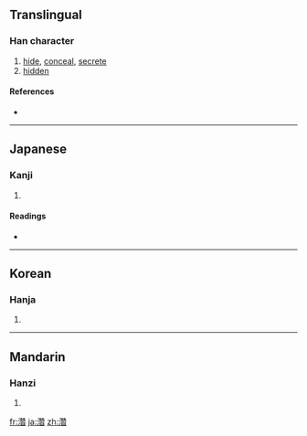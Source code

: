 {{also|潛}}
==Translingual==

===Han character===
{{Han char|rn=85|rad=水|as=16|sn=19|four=|canj=水竹山日 (EHUA)}}

# [[hide]], [[conceal]], [[secrete]]
# [[hidden]]

====References====
* {{Han ref|kx=0657.280|dkj=18683|hdz=31784.040|uh=6FF3|ud=28659}}

----

==Japanese==

===Kanji===
{{ja-kanji|grade=|rs=水16}}

# {{defn|Japanese|sort=水16}}

====Readings====
* {{ja-readings|on=[[せん]] (sen)|kun=[[ひそむ]] (hisomu), [[もぐる]] (moguru)}}

----

==Korean==

===Hanja===
{{ko-hanja|hangeul=잠|eumhun=|rv=jam|mr=cham|y=cam}}

# {{defn|Korean|sort=水16}}

----

==Mandarin==

===Hanzi===
{{cmn-hanzi|pin=[[qián]] ([[qian2]])|wg=ch'ien<sup>2</sup>}}

# {{defn|Mandarin|sort=水16}}

[[fr:濳]]
[[ja:濳]]
[[zh:濳]]